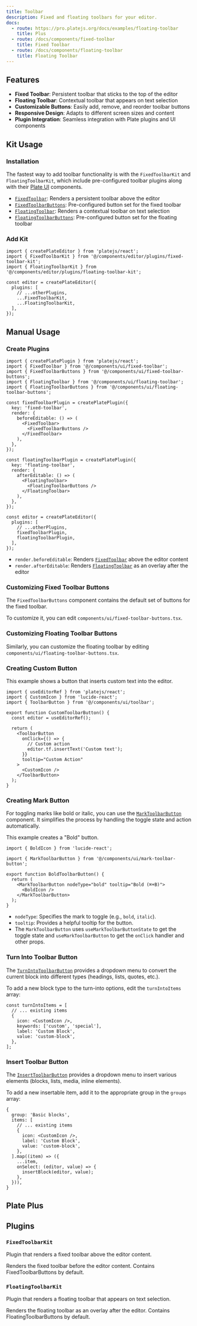 ```yaml
---
title: Toolbar
description: Fixed and floating toolbars for your editor.
docs:
  - route: https://pro.platejs.org/docs/examples/floating-toolbar
    title: Plus
  - route: /docs/components/fixed-toolbar
    title: Fixed Toolbar
  - route: /docs/components/floating-toolbar
    title: Floating Toolbar
---
```


<ComponentPreview name="basic-nodes-demo" />

<PackageInfo>

## Features

- **Fixed Toolbar**: Persistent toolbar that sticks to the top of the editor
- **Floating Toolbar**: Contextual toolbar that appears on text selection
- **Customizable Buttons**: Easily add, remove, and reorder toolbar buttons
- **Responsive Design**: Adapts to different screen sizes and content
- **Plugin Integration**: Seamless integration with Plate plugins and UI components

</PackageInfo>

## Kit Usage

<Steps>

### Installation

The fastest way to add toolbar functionality is with the `FixedToolbarKit` and `FloatingToolbarKit`, which include pre-configured toolbar plugins along with their [Plate UI](/docs/installation/plate-ui) components.

<ComponentSource name="fixed-toolbar-kit" />
<ComponentSource name="floating-toolbar-kit" />

- [`FixedToolbar`](/docs/components/fixed-toolbar): Renders a persistent toolbar above the editor
- [`FixedToolbarButtons`](/docs/components/fixed-toolbar-buttons): Pre-configured button set for the fixed toolbar
- [`FloatingToolbar`](/docs/components/floating-toolbar): Renders a contextual toolbar on text selection
- [`FloatingToolbarButtons`](/docs/components/floating-toolbar-buttons): Pre-configured button set for the floating toolbar

### Add Kit

```tsx
import { createPlateEditor } from 'platejs/react';
import { FixedToolbarKit } from '@/components/editor/plugins/fixed-toolbar-kit';
import { FloatingToolbarKit } from '@/components/editor/plugins/floating-toolbar-kit';

const editor = createPlateEditor({
  plugins: [
    // ...otherPlugins,
    ...FixedToolbarKit,
    ...FloatingToolbarKit,
  ],
});
```

</Steps>

## Manual Usage

<Steps>

### Create Plugins

```tsx
import { createPlatePlugin } from 'platejs/react';
import { FixedToolbar } from '@/components/ui/fixed-toolbar';
import { FixedToolbarButtons } from '@/components/ui/fixed-toolbar-buttons';
import { FloatingToolbar } from '@/components/ui/floating-toolbar';
import { FloatingToolbarButtons } from '@/components/ui/floating-toolbar-buttons';

const fixedToolbarPlugin = createPlatePlugin({
  key: 'fixed-toolbar',
  render: {
    beforeEditable: () => (
      <FixedToolbar>
        <FixedToolbarButtons />
      </FixedToolbar>
    ),
  },
});

const floatingToolbarPlugin = createPlatePlugin({
  key: 'floating-toolbar',
  render: {
    afterEditable: () => (
      <FloatingToolbar>
        <FloatingToolbarButtons />
      </FloatingToolbar>
    ),
  },
});

const editor = createPlateEditor({
  plugins: [
    // ...otherPlugins,
    fixedToolbarPlugin,
    floatingToolbarPlugin,
  ],
});
```

- `render.beforeEditable`: Renders [`FixedToolbar`](/docs/components/fixed-toolbar) above the editor content
- `render.afterEditable`: Renders [`FloatingToolbar`](/docs/components/floating-toolbar) as an overlay after the editor

### Customizing Fixed Toolbar Buttons

The `FixedToolbarButtons` component contains the default set of buttons for the fixed toolbar.

<ComponentSource name="fixed-toolbar-buttons" />

To customize it, you can edit `components/ui/fixed-toolbar-buttons.tsx`.

### Customizing Floating Toolbar Buttons

Similarly, you can customize the floating toolbar by editing `components/ui/floating-toolbar-buttons.tsx`.

<ComponentSource name="floating-toolbar-buttons" />


### Creating Custom Button

This example shows a button that inserts custom text into the editor.

```tsx
import { useEditorRef } from 'platejs/react';
import { CustomIcon } from 'lucide-react';
import { ToolbarButton } from '@/components/ui/toolbar';

export function CustomToolbarButton() {
  const editor = useEditorRef();

  return (
    <ToolbarButton
      onClick={() => {
        // Custom action
        editor.tf.insertText('Custom text');
      }}
      tooltip="Custom Action"
    >
      <CustomIcon />
    </ToolbarButton>
  );
}
```

### Creating Mark Button

For toggling marks like bold or italic, you can use the [`MarkToolbarButton`](/docs/components/mark-toolbar-button) component. It simplifies the process by handling the toggle state and action automatically.

This example creates a "Bold" button.

```tsx
import { BoldIcon } from 'lucide-react';

import { MarkToolbarButton } from '@/components/ui/mark-toolbar-button';

export function BoldToolbarButton() {
  return (
    <MarkToolbarButton nodeType="bold" tooltip="Bold (⌘+B)">
      <BoldIcon />
    </MarkToolbarButton>
  );
}
```

- `nodeType`: Specifies the mark to toggle (e.g., `bold`, `italic`).
- `tooltip`: Provides a helpful tooltip for the button.
- The `MarkToolbarButton` uses `useMarkToolbarButtonState` to get the toggle state and `useMarkToolbarButton` to get the `onClick` handler and other props.

### Turn Into Toolbar Button

The [`TurnIntoToolbarButton`](/docs/components/turn-into-toolbar-button) provides a dropdown menu to convert the current block into different types (headings, lists, quotes, etc.).

<ComponentSource name="turn-into-toolbar-button" />

To add a new block type to the turn-into options, edit the `turnIntoItems` array:

```tsx
const turnIntoItems = [
  // ... existing items
  {
    icon: <CustomIcon />,
    keywords: ['custom', 'special'],
    label: 'Custom Block',
    value: 'custom-block',
  },
];
```

### Insert Toolbar Button

The [`InsertToolbarButton`](/docs/components/insert-toolbar-button) provides a dropdown menu to insert various elements (blocks, lists, media, inline elements).

<ComponentSource name="insert-toolbar-button" />

To add a new insertable item, add it to the appropriate group in the `groups` array:

```tsx
{
  group: 'Basic blocks',
  items: [
    // ... existing items
    {
      icon: <CustomIcon />,
      label: 'Custom Block',
      value: 'custom-block',
    },
  ].map((item) => ({
    ...item,
    onSelect: (editor, value) => {
      insertBlock(editor, value);
    },
  })),
}
```

</Steps>

## Plate Plus

<ComponentPreviewPro name="floating-toolbar-pro" />

## Plugins

### `FixedToolbarKit`

Plugin that renders a fixed toolbar above the editor content.

<API name="FixedToolbarKit">
<APIOptions>
  <APIItem name="render.beforeEditable" type="() => ReactNode">
    Renders the fixed toolbar before the editor content. Contains FixedToolbarButtons by default.
  </APIItem>
</APIOptions>
</API>

### `FloatingToolbarKit`

Plugin that renders a floating toolbar that appears on text selection.

<API name="FloatingToolbarKit">
<APIOptions>
  <APIItem name="render.afterEditable" type="() => ReactNode">
    Renders the floating toolbar as an overlay after the editor. Contains FloatingToolbarButtons by default.
  </APIItem>
</APIOptions>
</API> 